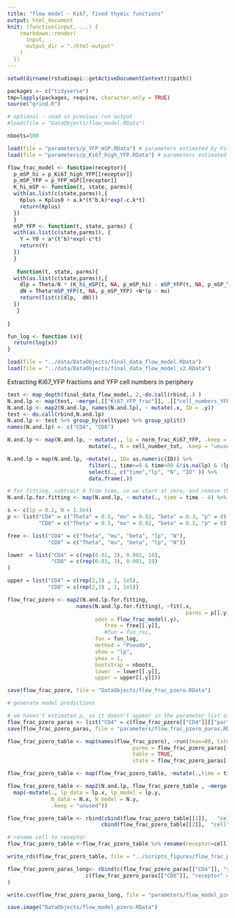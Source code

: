 ```yaml
---
title: "flow model - Ki67, fixed thymic functions"
output: html_document
knit: (function(input, ...) {
    rmarkdown::render(
      input,
      output_dir = "./html-output"
    )
  })
---
```


```r
setwd(dirname(rstudioapi::getActiveDocumentContext()$path))
```

```r
packages <- c("tidyverse") 
tmp=lapply(packages, require, character.only = TRUE)
source("grind.R")

# optional - read in previous run output
#load(file = "DataObjects/flow_model.RData")  

nboots=500
```

```r
load(file = "parameters/p_YFP_mSP.RData") # parameters estimated by Fitting routine A, for the timecourse of YFP+ mSP4 and mSP8 cells.
load(file = "parameters/p_Ki67_high_YFP.RData") # parameters estimated by Fitting routine C, for timecourse of Ki67+ frac among YFP+ mSPs
```

```r
flow_frac_model <- function(receptor){
  p_mSP_hi = p_Ki67_high_YFP[[receptor]]
  p_mSP_YFP = p_YFP_mSP[[receptor]]
  K_hi_mSP <- function(t, state, parms){
  with(as.list(c(state,parms)),{
    Kplus = Kplus0 + a.k*(t^b.k)*exp(-c.k*t)
    return(Kplus)
  })
  }
  mSP_YFP <- function(t, state, parms) {
  with(as.list(c(state,parms)), {
    Y = Y0 + a*(t^b)*exp(-c*t)
    return(Y) 
  }) 
  }
  
   function(t, state, parms){
  with(as.list(c(state,parms)),{
    dlp = Theta/N * (K_hi_mSP(t, NA, p_mSP_hi) - mSP_YFP(t, NA, p_mSP_YFP)*lp) - beta*lp + 2*p*(1-lp)
    dN = Theta*mSP_YFP(t, NA, p_mSP_YFP) +N*(p - mu) 
    return(list(c(dlp,  dN)))
  })
   }
  
}
```

```r
fun_log <- function (x){ 
  return(log(x))
}
```


```r
load(file = "../data/DataObjects/final_data_flow_model.RData")
load(file = "../data/DataObjects/final_data_flow_model_v2.RData")

```

Extracting Ki67_YFP fractions and YFP cell numbers in periphery 

```r

test <- map_depth(final_data_flow_model, 2,~do.call(rbind,.) )
N.and.lp <- map(test, ~merge(.[["Ki67_YFP_frac"]], .[["cell_numbers_YFPpos"]], by = c("time", "celltype")))
N.and.lp <- map2(N.and.lp, names(N.and.lp), ~ mutate(.x, ID = .y))
test <- do.call(rbind,N.and.lp)
N.and.lp <- test %>% group_by(celltype) %>% group_split()
names(N.and.lp) <- c("CD4", "CD8")

N.and.lp <- map(N.and.lp, ~ mutate(., lp = norm_frac_Ki67_YFP, .keep = "unused")%>% 
                          mutate(., N = cell_number_tot, .keep = "unused") )

N.and.lp = map(N.and.lp, ~mutate(., ID= as.numeric(ID)) %>%
                          filter(., time>=0 & time<80 &!is.na(lp) & !lp == 0) %>%
                          select(., c("time","lp", "N", "ID" )) %>%
                          data.frame(.))

# for fitting, subtract 4 from time, so we start at zero, and remove the ID variable
N.and.lp.for.fitting <- map(N.and.lp, ~ mutate(., time = time - 4) %>% select( ., -ID))
```


```r



s <- c(lp = 0.2, N = 1.5e4)
p <- list("CD4" = c("Theta" = 0.5, "mu" = 0.02, "beta" = 0.3, "p" = 0),
          "CD8" = c("Theta" = 0.5, "mu" = 0.02, "beta" = 0.3, "p" = 0))

free <- list("CD4" = c("Theta", "mu", "beta", "lp", "N"),
             "CD8" = c("Theta", "mu", "beta", "lp", "N"))

lower  = list("CD4" = c(rep(0.01, 3), 0.001, 10),
              "CD8" = c(rep(0.01, 3), 0.001, 10)
)

upper = list("CD4" = c(rep(2,3) , 1, 1e5),
             "CD8" = c(rep(2,3) , 1, 1e5))

flow_frac_pzero <- map2(N.and.lp.for.fitting, 
                      names(N.and.lp.for.fitting), ~fit(.x, 
                                                         parms = p[[.y]],
                            odes = flow_frac_model(.y),
                               free = free[[.y]],
                               #fun = fun_rec, 
                            fun = fun_log,
                            method = "Pseudo",
                            show = "lp",
                            ymax = 1,
                            bootstrap = nboots, 
                            lower  = lower[[.y]],
                            upper = upper[[.y]]))

```


```r
save(flow_frac_pzero, file = "DataObjects/flow_frac_pzero.RData")
```


```r
# generate model predictions

# we haven't estimated p, so it doesn't appear in the parameter list of the fit. But we need it to run the model  - so add p=0 to the parameter lists
flow_frac_pzero_paras <- list("CD4" = c(flow_frac_pzero[["CD4"]][["par"]], "p"=0), "CD8" = c(flow_frac_pzero[["CD8"]][["par"]], "p"=0))
save(flow_frac_pzero_paras, file = "parameters/flow_frac_pzero_paras.RData")

flow_frac_pzero_table <- map(names(flow_frac_pzero), ~run(tmax=80, tstep=0.1, odes = flow_frac_model(.),
                                        parms = flow_frac_pzero_paras[[.]], 
                                        table = TRUE, 
                                        state = flow_frac_pzero_paras[[.]][c("lp", "N")]))

flow_frac_pzero_table <- map(flow_frac_pzero_table, ~mutate(.,time = time+4))

flow_frac_pzero_table <- map2(N.and.lp, flow_frac_pzero_table , ~merge(.x,.y, by = "time", all = TRUE)) %>%
  map(~mutate(., lp_data = lp.x, lp_model = lp.y,
              N_data = N.x, N_model = N.y,
              .keep = "unused"))

flow_frac_pzero_table <- rbind(cbind(flow_frac_pzero_table[[1]],   "cell" = rep("CD4", nrow(flow_frac_pzero_table[[1]]))),
                              cbind(flow_frac_pzero_table[[2]],  "cell" = rep("CD8", nrow(flow_frac_pzero_table[[2]]))))

# rename cell to receptor
flow_frac_pzero_table <-flow_frac_pzero_table %>% rename(receptor=cell)

write_rds(flow_frac_pzero_table, file = "../scripts_figures/flow_frac_pzero_table.Rds")

```

```r
flow_frac_pzero_paras_long<- rbind(c(flow_frac_pzero_paras[["CD4"]], "receptor"  = "CD4"),
                         c(flow_frac_pzero_paras[["CD8"]], "receptor" = "CD8" )
)

write.csv(flow_frac_pzero_paras_long, file = "parameters/flow_model_pzero_parameters.csv")
```

```r
save.image("DataObjects/flow_model_pzero.RData")
```





